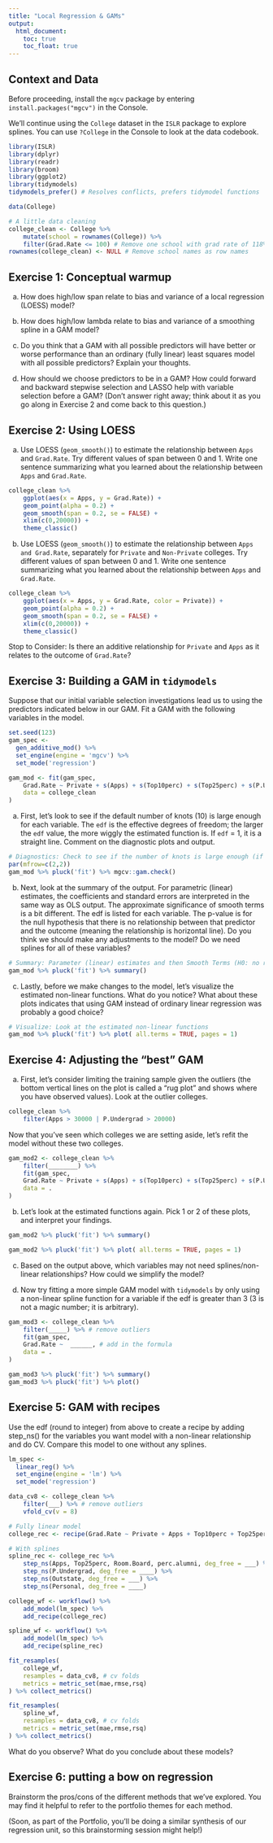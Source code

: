 ```yaml
---
title: "Local Regression & GAMs"
output: 
  html_document:
    toc: true
    toc_float: true
---
```


## Context and Data

Before proceeding, install the `mgcv` package by entering `install.packages("mgcv")` in the Console.

We'll continue using the `College` dataset in the `ISLR` package to explore splines. You can use `?College` in the Console to look at the data codebook.

```r
library(ISLR)
library(dplyr)
library(readr)
library(broom)
library(ggplot2)
library(tidymodels) 
tidymodels_prefer() # Resolves conflicts, prefers tidymodel functions

data(College)

# A little data cleaning
college_clean <- College %>% 
    mutate(school = rownames(College)) %>% 
    filter(Grad.Rate <= 100) # Remove one school with grad rate of 118%
rownames(college_clean) <- NULL # Remove school names as row names
```


## Exercise 1: Conceptual warmup

a. How does high/low span relate to bias and variance of a local regression (LOESS) model?

b. How does high/low lambda relate to bias and variance of a smoothing spline in a GAM model?

c. Do you think that a GAM with all possible predictors will have better or worse performance than an ordinary (fully linear) least squares model with all possible predictors? Explain your thoughts.

d. How should we choose predictors to be in a GAM? How could forward and backward stepwise selection and LASSO help with variable selection before a GAM? (Don’t answer right away; think about it as you go along in Exercise 2 and come back to this question.)



## Exercise 2: Using LOESS

a. Use LOESS (`geom_smooth()`) to estimate the relationship between `Apps` and `Grad.Rate`. Try different values of span between 0 and 1. Write one sentence summarizing what you learned about the relationship between `Apps` and `Grad.Rate`.

```r
college_clean %>%
    ggplot(aes(x = Apps, y = Grad.Rate)) + 
    geom_point(alpha = 0.2) + 
    geom_smooth(span = 0.2, se = FALSE) +
    xlim(c(0,20000)) +
    theme_classic()
```


b. Use LOESS (`geom_smooth()`) to estimate the relationship between `Apps and Grad.Rate`, separately for `Private` and `Non-Private` colleges. Try different values of span between 0 and 1. Write one sentence summarizing what you learned about the relationship between `Apps` and `Grad.Rate`.

```r
college_clean %>%
    ggplot(aes(x = Apps, y = Grad.Rate, color = Private)) + 
    geom_point(alpha = 0.2) + 
    geom_smooth(span = 0.2, se = FALSE) +
    xlim(c(0,20000)) +
    theme_classic()
```

Stop to Consider: Is there an additive relationship for `Private` and `Apps` as it relates to the outcome of `Grad.Rate`?


## Exercise 3: Building a GAM in `tidymodels`

Suppose that our initial variable selection investigations lead us to using the predictors indicated below in our GAM. Fit a GAM with the following variables in the model.

```r
set.seed(123)
gam_spec <- 
  gen_additive_mod() %>%
  set_engine(engine = 'mgcv') %>%
  set_mode('regression') 

gam_mod <- fit(gam_spec,
    Grad.Rate ~ Private + s(Apps) + s(Top10perc) + s(Top25perc) + s(P.Undergrad) + s(Outstate) + s(Room.Board) + s(Books) + s(Personal) + s(PhD) + s(perc.alumni),
    data = college_clean
)
```

a. First, let’s look to see if the default number of knots (10) is large enough for each variable. The `edf` is the effective degrees of freedom; the larger the `edf` value, the more wiggly the estimated function is. If `edf` = 1, it is a straight line. Comment on the diagnostic plots and output.

```r
# Diagnostics: Check to see if the number of knots is large enough (if p-value is low, increase number of knots)
par(mfrow=c(2,2))
gam_mod %>% pluck('fit') %>% mgcv::gam.check() 
```

b. Next, look at the summary of the output. For parametric (linear) estimates, the coefficients and standard errors are interpreted in the same way as OLS output. The approximate significance of smooth terms is a bit different. The edf is listed for each variable. The p-value is for the null hypothesis that there is no relationship between that predictor and the outcome (meaning the relationship is horizontal line). Do you think we should make any adjustments to the model? Do we need splines for all of these variables?

```r
# Summary: Parameter (linear) estimates and then Smooth Terms (H0: no relationship)
gam_mod %>% pluck('fit') %>% summary() 
```

c. Lastly, before we make changes to the model, let’s visualize the estimated non-linear functions. What do you notice? What about these plots indicates that using GAM instead of ordinary linear regression was probably a good choice?

```r
# Visualize: Look at the estimated non-linear functions
gam_mod %>% pluck('fit') %>% plot( all.terms = TRUE, pages = 1)
```


## Exercise 4: Adjusting the “best” GAM

a. First, let’s consider limiting the training sample given the outliers (the bottom vertical lines on the plot is called a “rug plot” and shows where you have observed values). Look at the outlier colleges.

```r
college_clean %>%
    filter(Apps > 30000 | P.Undergrad > 20000)
```

Now that you’ve seen which colleges we are setting aside, let’s refit the model without these two colleges.


```r
gam_mod2 <- college_clean %>%
    filter(________) %>%
    fit(gam_spec,
    Grad.Rate ~ Private + s(Apps) + s(Top10perc) + s(Top25perc) + s(P.Undergrad) + s(Outstate) + s(Room.Board) + s(Books) + s(Personal) + s(PhD) + s(perc.alumni),
    data = .
)
```

b. Let’s look at the estimated functions again. Pick 1 or 2 of these plots, and interpret your findings. 

```r
gam_mod2 %>% pluck('fit') %>% summary() 

gam_mod2 %>% pluck('fit') %>% plot( all.terms = TRUE, pages = 1)
```

c. Based on the output above, which variables may not need splines/non-linear relationships? How could we simplify the model?

d. Now try fitting a more simple GAM model with `tidymodels` by only using a non-linear spline function for a variable if the edf is greater than 3 (3 is not a magic number; it is arbitrary). 

```r
gam_mod3 <- college_clean %>%
    filter(_____) %>% # remove outliers
    fit(gam_spec,
    Grad.Rate ~  ______, # add in the formula
    data = .
)

gam_mod3 %>% pluck('fit') %>% summary() 
gam_mod3 %>% pluck('fit') %>% plot()
```




## Exercise 5: GAM with recipes {-}

Use the edf (round to integer) from above to create a recipe by adding step_ns() for the variables you want model with a non-linear relationship and do CV. Compare this model to one without any splines.

```r
lm_spec <-
  linear_reg() %>%
  set_engine(engine = 'lm') %>%
  set_mode('regression')

data_cv8 <- college_clean %>% 
    filter(___) %>% # remove outliers
    vfold_cv(v = 8)

# Fully linear model
college_rec <- recipe(Grad.Rate ~ Private + Apps + Top10perc + Top25perc + P.Undergrad + Outstate + Room.Board + Books + Personal + PhD + perc.alumni, data = college_clean)

# With splines
spline_rec <- college_rec %>%
    step_ns(Apps, Top25perc, Room.Board, perc.alumni, deg_free = ___) %>%
    step_ns(P.Undergrad, deg_free = ____) %>%
    step_ns(Outstate, deg_free = ___) %>%
    step_ns(Personal, deg_free = ____)

college_wf <- workflow() %>%
    add_model(lm_spec) %>%
    add_recipe(college_rec)

spline_wf <- workflow() %>%
    add_model(lm_spec) %>%
    add_recipe(spline_rec)

fit_resamples(
    college_wf,
    resamples = data_cv8, # cv folds
    metrics = metric_set(mae,rmse,rsq)                     
) %>% collect_metrics()

fit_resamples(
    spline_wf,
    resamples = data_cv8, # cv folds
    metrics = metric_set(mae,rmse,rsq)                     
) %>% collect_metrics()
```

What do you observe? What do you conclude about these models?


## Exercise 6: putting a bow on regression {-}

Brainstorm the pros/cons of the different methods that we’ve explored. You may find it helpful to refer to the portfolio themes for each method.

(Soon, as part of the Portfolio, you’ll be doing a similar synthesis of our regression unit, so this brainstorming session might help!)



